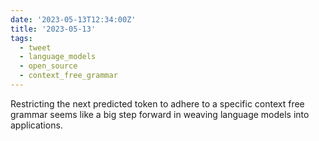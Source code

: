 ```yaml
---
date: '2023-05-13T12:34:00Z'
title: '2023-05-13'
tags:
  - tweet
  - language_models
  - open_source
  - context_free_grammar
---
```



<Tweet
  theme="dark"
  id="https://twitter.com/GrantSlatton/status/1657559506069463040"
/>

Restricting the next predicted token to adhere to a specific context free grammar seems like a big step forward in weaving language models into applications.
